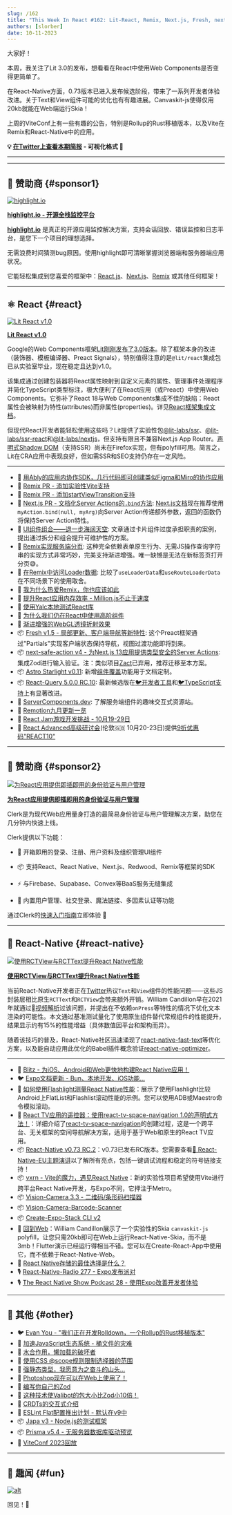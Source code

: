```yaml
---
slug: /162
title: "This Week In React #162: Lit-React, Remix, Next.js, Fresh, next-safe-actions, Starlight, RN 0.73 RC, RCTText, canvaskit-js, vxrn, Rolldown, Vite, Japa, Prisma..."
authors: [slorber]
date: 10-11-2023
---
```


大家好！

本周，我关注了Lit 3.0的发布，想看看在React中使用Web Components是否变得更简单了。

在React-Native方面，0.73版本已进入发布候选阶段，带来了一系列开发者体验改进。关于Text和View组件可能的优化也有有趣进展。Canvaskit-js使得仅用20kb就能在Web端运行Skia！

上周的ViteConf上有一些有趣的公告，特别是Rollup的Rust移植版本，以及Vite在Remix和React-Native中的应用。

<!-- truncate -->

**💡 [在Twitter上查看本期简报](https://slo.im/thread) - 可视化格式 🎨**

---


<Support />

---

## 💸 赞助商 {#sponsor1}

[![highlight.io](/emails/issues/162/highlight.jpg)](https://www.highlight.io/)

**[highlight.io - 开源全栈监控平台](https://www.highlight.io/)**

[**highlight.io**](http://highlight.io) 是真正的开源应用监控解决方案，支持会话回放、错误监控和日志平台，是您下一个项目的理想选择。

无需浪费时间猜测bug原因。使用highlight即可清晰掌握浏览器端和服务器端应用状况。

它能轻松集成到您喜爱的框架中：[React.js](https://www.highlight.io/docs/getting-started/client-sdk/reactjs)、[Next.js](https://www.highlight.io/docs/getting-started/fullstack-frameworks/next-js)、[Remix](https://www.highlight.io/docs/getting-started/fullstack-frameworks/remix) 或其他任何框架！

---

## ⚛️ React {#react}

[![Lit React v1.0](/emails/issues/162/lit.jpg)](https://www.npmjs.com/package/@lit/react)

[**Lit React v1.0**](https://www.npmjs.com/package/@lit/react)

Google的Web Components框架[Lit刚刚发布了3.0版本](https://lit.dev/blog/2023-10-10-lit-3.0/)。除了框架本身的改进（装饰器、模板编译器、Preact Signals），特别值得注意的是`@lit/react`集成包已从实验室毕业，现在稳定且达到v1.0。

该集成通过创建包装器将React属性映射到自定义元素的属性、管理事件处理程序并简化TypeScript类型标注，极大便利了在React应用（或Preact）中使用Web Components。它弥补了React 18与Web Components集成不佳的缺陷：React属性会被映射为特性(attributes)而非属性(properties)。详见[React框架集成文档](https://lit.dev/docs/frameworks/react/)。

但现代React开发者能轻松使用这些吗？Lit提供了实验性包[@lit-labs/ssr](https://www.npmjs.com/package/@lit-labs/ssr)、[@lit-labs/ssr-react](https://www.npmjs.com/package/@lit-labs/ssr-react)和[@lit-labs/nextjs](https://www.npmjs.com/package/@lit-labs/nextjs)，但支持有限且不兼容Next.js App Router。[声明式Shadow DOM](https://developer.chrome.com/articles/declarative-shadow-dom/)（支持SSR）尚未在Firefox实现，但有polyfill可用。简言之，Lit在CRA应用中表现良好，但如需SSR和SEO支持仍存在一定风险。

---

- 💸 [用Ably的应用内协作SDK，几行代码即可创建类似Figma和Miro的协作应用](https://hubs.la/Q023nqgg0)
- 👀 [Remix PR - 添加实验性Vite支持](https://github.com/remix-run/remix/pull/7590)
- 👀 [Remix PR - 添加startViewTransition支持](https://github.com/remix-run/react-router/pull/10916)
- 👀 [Next.js PR - 文档化Server Actions的`.bind`方法](https://github.com/vercel/next.js/pull/56164): [Next.js文档](https://nextjs.org/docs/app/api-reference/functions/server-actions#binding-arguments)现在推荐使用`myAction.bind(null, myArg)`向Server Action传递额外参数，返回的函数仍将保持Server Action特性。
- 📜 [UI组件组合——退一步海阔天空](https://kyleshevlin.com/ui-composition): 文章通过卡片组件过度承担职责的案例，提出通过拆分和组合提升可维护性的方案。
- 📜 [Remix实现服务端分页](https://www.jacobparis.com/content/remix-pagination): 这种完全依赖表单原生行为、无需JS操作查询字符串的实现方式非常巧妙，完美支持渐进增强。唯一缺憾是无法在新标签页打开分页😅。
- 📜 [在Remix中访问Loader数据](https://sergiodxa.com/tutorials/access-loaders-data-in-remix): 比较了`useLoaderData`和`useRouteLoaderData`在不同场景下的使用取舍。
- 📜 [我为什么热爱Remix，你也应该如此](https://alemtuzlak.hashnode.dev/why-i-love-remix)
- 📜 [提升React应用内存效率 - Million.js不止于速度](https://dev.to/ricardonunezio/millionjs-beyond-speed-making-react-apps-memory-efficient-2amn)
- 📜 [使用Yalc本地测试React库](https://www.propelauth.com/post/test-your-react-libraries-with-yalc)
- 📜 [为什么我们仍在React中使用高阶组件](https://www.propelauth.com/post/why-we-have-both-react-hooks-and-hocs)
- 📜 [渐进增强的WebGL透镜折射效果](https://tympanus.net/codrops/2023/10/10/progressively-enhanced-webgl-lens-refraction/)
- 📦 [Fresh v1.5 - 局部更新、客户端导航等新特性](https://deno.com/blog/fresh-1.5): 这个Preact框架通过"Partials"实现客户端状态保持导航，视图过渡功能即将到来。
- 📦 [next-safe-action v4 - 为Next.js 13应用提供类型安全的Server Actions](https://next-safe-action.dev/): 集成Zod进行输入验证。注：类似项目[Zact](https://github.com/pingdotgg/zact)已弃用，推荐迁移至本方案。
- 📦 [Astro Starlight v0.11](https://github.com/withastro/starlight/releases/tag/%40astrojs%2Fstarlight%400.11.0): 新增[组件覆盖](https://starlight.astro.build/guides/overriding-components/)功能用于文档定制。
- 📦 [React-Query 5.0.0 RC.10](https://github.com/TanStack/query/releases/tag/v5.0.0-rc.10): 最新候选版在[🐦开发者工具](https://twitter.com/TkDodo/status/1711297673934848388)和[🐦TypeScript支持](https://twitter.com/TkDodo/status/1711635656642855297)上有显著改进。
- 🔗 [ServerComponents.dev](https://servercomponents.dev/): 了解服务端组件的趣味交互式资源站。
- 🎥 [Remotion九月更新一览](https://www.youtube.com/watch?v=Ol-571DOPDY)
- 📅 [React Jam游戏开发挑战 - 10月19-29日](https://reactjam.com/)
- 👥 [React Advanced高级研讨会](https://reactadvanced.com/?utm_source=email&utm_medium=thisweekinreact)(伦敦🇬🇧 10月20-23日)提供[9折优惠码"REACT10"](https://ti.to/gitnation/react-advanced-london-2023/discount/REACT10)

<SubscribeFormEmbed placement="middle" />

---

## 💸 赞助商 {#sponsor2}

[![为React应用提供即插即用的身份验证与用户管理](/emails/issues/162/clerk1.jpg)](https://clerk.com/?utm_source=sponsorship&utm_medium=newsletter&utm_campaign=thisweekinreact&utm_term=08_08_2023)

**[为React应用提供即插即用的身份验证与用户管理](https://clerk.com/?utm_source=sponsorship&utm_medium=newsletter&utm_campaign=thisweekinreact&utm_term=08_08_2023)**

Clerk是为现代Web应用量身打造的最简易身份验证与用户管理解决方案，助您在几分钟内快速上线。

Clerk提供以下功能：

- 💅 开箱即用的登录、注册、用户资料及组织管理UI组件

- 📦 支持React、React Native、Next.js、Redwood、Remix等框架的SDK

- ⚡ 与Firebase、Supabase、Convex等BaaS服务无缝集成

- 🎁 内置用户管理、社交登录、魔法链接、多因素认证等功能

通过Clerk的[快速入门指南](https://clerk.com/docs/quickstarts/overview?utm_source=sponsorship&utm_medium=newsletter&utm_campaign=thisweekinreact&utm_term=08_08_2023)立即体验 🚀

---

## 📱 React-Native {#react-native}

[![使用RCTView与RCTText提升React Native性能](/emails/issues/162/rnperf.jpg)](https://blog.theodo.com/2023/10/native-views-rn-performance/)

[**使用RCTView与RCTText提升React Native性能**](https://blog.theodo.com/2023/10/native-views-rn-performance/)

当前React-Native开发者正在[Twitter](https://twitter.com/FernandoTheRojo/status/1707762822015267219)热议`Text`和`View`组件的性能问题——这些JS封装层相比原生`RCTText`和`RCTView`会带来额外开销。William Candillon早在2021年就通过🎥[视频解析](https://www.youtube.com/watch?v=1D78Tc46Xqo&t=1156s)过该问题，并提出在不依赖`onPress`等特性的情况下优化文本渲染的可能性。本文通过基准测试量化了使用原生组件替代常规组件的性能提升，结果显示约有15%的性能增益（具体数值因平台和架构而异）。

随着该技巧的普及，React-Native社区迅速涌现了[react-native-fast-text](https://github.com/peterpme/react-native-fast-text)等优化方案，以及能自动应用此优化的Babel插件概念验证[react-native-optimizer](https://github.com/marklawlor/react-native-optimizer)。

---

- 💸 [Blitz - 为iOS、Android和Web更快地构建React Native应用！](https://www.blitz-rn.com/)
- 🐦 [Expo文档更新 - Bun、本地开发、iOS功能...](https://twitter.com/amanhimself/status/1710254359274037263)
- 📜 [如何使用Flashlight测量React Native性能](https://www.bam.tech/article/measuring-react-native-performance-with-flashlight)：展示了使用Flashlight比较Android上FlatList和Flashlist滚动性能的示例。您可以使用ADB或Maestro命令模拟滚动。
- 📜 [React TV应用的遥控器：使用react-tv-space-navigation 1.0的声明式方法！](https://www.bam.tech/article/handling-remote-controls-in-tv-apps-the-react-way-with-react-tv-space-navigation-1-0)：详细介绍了[react-tv-space-navigation](https://github.com/bamlab/react-tv-space-navigation)的创建过程，这是一个跨平台、无关框架的空间导航解决方案，适用于基于Web和原生的React TV应用。
- 📦 [React-Native v0.73 RC.2](https://github.com/facebook/react-native/releases/tag/v0.73.0-rc.2)：v0.73已发布RC版本。您需要查看[🎥 React-Native-EU主题演讲](https://www.youtube.com/watch?v=-rCRgbsJumk)以了解所有亮点，包括一键调试流程和稳定的符号链接支持！
- 📦 [vxrn - Vite的魔力，遇见React Native](https://vxrn.dev/)：新的实验性项目希望使用Vite进行跨平台React Native开发，与Expo不同，它押注于Metro。
- 📦 [Vision-Camera 3.3 - 二维码/条形码扫描器](https://github.com/mrousavy/react-native-vision-camera/releases/tag/v3.3.0)
- 📦 [Vision-Camera-Barcode-Scanner](https://github.com/mgcrea/vision-camera-barcode-scanner)
- 📦 [Create-Expo-Stack CLI v2](https://expostack.dev/)
- 🎥 [回到Web](https://www.youtube.com/watch?v=3p3NI1yIgcM)：William Candillon展示了一个实验性的Skia `canvaskit-js` polyfill，让您只需20kb即可在Web上运行React-Native-Skia，而不是3mb！Flutter演示已经运行得相当不错。您可以在Create-React-App中使用它，而不依赖于React-Native-Web。
- 🎥 [React Native存储的最佳选择是什么？](https://www.youtube.com/watch?v=wVNPmxntwKQ)
- 🎙️ [React-Native-Radio 277 - Expo发布派对](https://reactnativeradio.com/episodes/rnr-277-expo-launch-party)
- 🎙 [The React Native Show Podcast 28 - 使用Expo改善开发者体验](https://www.youtube.com/watch?v=4PPDAvgfLHk)

---

## 🔀 其他 {#other}

- 🐦 [Evan You - "我们正在开发Rolldown，一个Rollup的Rust移植版本"](https://twitter.com/youyuxi/status/1709943106215530867)
- 📜 [加速JavaScript生态系统 - 桶文件的灾难](https://marvinh.dev/blog/speeding-up-javascript-ecosystem-part-7/)
- 📜 [水合作用，懒加载的破坏者](https://www.builder.io/blog/hydration-sabotages-lazy-loading)
- 📜 [使用CSS @scope规则限制选择器的范围](https://developer.chrome.com/articles/at-scope/)
- 📜 [强静态类型，我愿意为之奋斗的山头...](https://www.svix.com/blog/strong-typing-hill-to-die-on/)
- 📜 [Photoshop现在可以在Web上使用了！](https://medium.com/@addyosmani/photoshop-is-now-on-the-web-38d70954365a)
- 📜 [编写你自己的Zod](https://zackoverflow.dev/writing/write-your-own-zod)
- 📜 [这种技术使Valibot的包大小比Zod小10倍！](https://www.builder.io/blog/valibot-bundle-size)
- 📜 [CRDTs的交互式介绍](https://jakelazaroff.com/words/an-interactive-intro-to-crdts/)
- 📜 [ESLint Flat配置推出计划 - 默认在v9中](https://eslint.org/blog/2023/10/flat-config-rollout-plans/)
- 📦 [Japa v3 - Node.js的测试框架](https://japa.dev/)
- 📦 [Prisma v5.4 - 无服务器数据库驱动预览](https://github.com/prisma/prisma/releases/tag/5.4.0)
- 🎥 [ViteConf 2023回放](https://viteconf.org/23/replay)

---

## 🤭 趣闻 {#fun}

[![alt](/emails/issues/162/meme.jpg)](https://twitter.com/Hacksore/status/1710826658863702314)

回见！👋